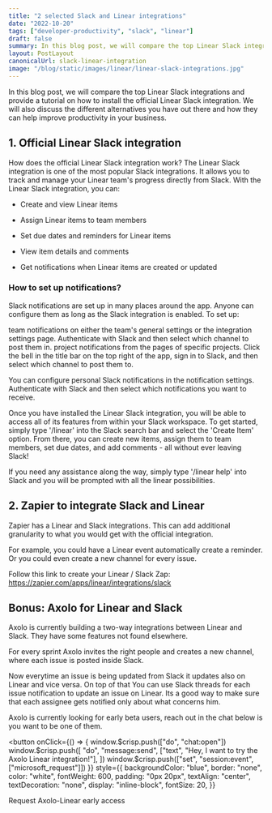 ```yaml
---
title: "2 selected Slack and Linear integrations"
date: "2022-10-20"
tags: ["developer-productivity", "slack", "linear"]
draft: false
summary: In this blog post, we will compare the top Linear Slack integrations and provide a tutorial on how to install the official Linear Slack integration. We will also discuss the different alternatives you have out there and how they can help improve productivity in your business.
layout: PostLayout
canonicalUrl: slack-linear-integration
image: "/blog/static/images/linear/linear-slack-integrations.jpg"
---
```


In this blog post, we will compare the top Linear Slack integrations and provide a tutorial on how to install the official Linear Slack integration. We will also discuss the different alternatives you have out there and how they can help improve productivity in your business.

## 1. Official Linear Slack integration

How does the official Linear Slack integration work?
The Linear Slack integration is one of the most popular Slack integrations. It allows you to track and manage your Linear team's progress directly from Slack. With the Linear Slack integration, you can:

- Create and view Linear items

- Assign Linear items to team members

- Set due dates and reminders for Linear items

- View item details and comments

- Get notifications when Linear items are created or updated
  <ImageContainer
    alt="linear-official-slack-integration"
    src="/blog/static/images/linear/linear-official-slack-integration.jpeg"
    classNameDiv=""
    classNameImage=""
    width={679}
    height={424}
  />

### How to set up notifications?

Slack notifications are set up in many places around the app. Anyone can configure them as long as the Slack integration is enabled. To set up:

team notifications on either the team's general settings or the integration settings page. Authenticate with Slack and then select which channel to post them in.
project notifications from the pages of specific projects. Click the bell in the title bar on the top right of the app, sign in to Slack, and then select which channel to post them to.

You can configure personal Slack notifications in the notification settings. Authenticate with Slack and then select which notifications you want to receive.

Once you have installed the Linear Slack integration, you will be able to access all of its features from within your Slack workspace. To get started, simply type '/linear' into the Slack search bar and select the 'Create Item' option. From there, you can create new items, assign them to team members, set due dates, and add comments - all without ever leaving Slack!

If you need any assistance along the way, simply type '/linear help' into Slack and you will be prompted with all the linear possibilities.

## 2. Zapier to integrate Slack and Linear

Zapier has a Linear and Slack integrations. This can add additional granularity to what you would get with the official integration.

For example, you could have a Linear event automatically create a reminder. Or you could even create a new channel for every issue.

Follow this link to create your Linear / Slack Zap: https://zapier.com/apps/linear/integrations/slack

<div style={{ display: "flex", justifyContent: "center" }}>
  <ImageContainer
    alt="zapier-slack-linear-integration"
    src="/blog/static/images/linear/zapier-slack-linear-integration.jpg"
    classNameImage="contents"
    width={2224}
    height={1276}
  />
</div>

## Bonus: Axolo for Linear and Slack

Axolo is currently building a two-way integrations between Linear and Slack. They have some features not found elsewhere.

For every sprint Axolo invites the right people and creates a new channel, where each issue is posted inside Slack.

Now everytime an issue is being updated from Slack it updates also on Linear and vice versa. On top of that You can use Slack threads for each issue notification to update an issue on Linear. Its a good way to make sure that each assignee gets notified only about what concerns him.

Axolo is currently looking for early beta users, reach out in the chat below is you want to be one of them.

<button
  onClick={() => {
    window.$crisp.push(["do", "chat:open"])
    window.$crisp.push([
      "do",
      "message:send",
      ["text", "Hey, I want to try the Axolo Linear integration!"],
    ])
    window.$crisp.push(["set", "session:event", ["microsoft_request"]])
  }}
  style={{
    backgroundColor: "blue",
    border: "none",
    color: "white",
    fontWeight: 600,
    padding: "0px 20px",
    textAlign: "center",
    textDecoration: "none",
    display: "inline-block",
    fontSize: 20,
  }}
>
  Request Axolo-Linear early access
</button>
